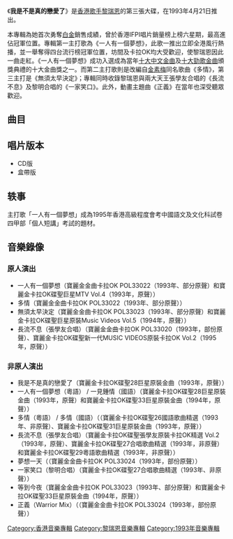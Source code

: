 {{Album infobox | <!-- See Wikipedia:WikiProject_Albums -->
|  Name        = 我是不是真的戀愛了
|  Type        = 專輯
|  Artist      = [[黎瑞恩|黎瑞恩]]
|  Cover       = 黎瑞恩 我是不是真的戀愛了.jpg
|  Released    = 1993年4月21日
|  Recorded    = 1992年8月－1993年1月
|  Genre       = [[粵語流行音樂|粵語流行音樂]]
|  Length      = 48:46
|  Label       = [[寶麗金|寶麗金]]
|  Number      = 
|  Producer    = [[陳劍和|陳劍和]]（1-5,7-9,11-12的音樂監製）<br>[[歐丁玉|歐丁玉]]（6的音樂監製）<br>[[陳永明|陳永明]]（10的音樂監製）
|  Last album  = [[雨季不再來|雨季不再來]]<br />（1992年10月2日）
|  This album  = '''我是不是真的戀愛了'''<br />（1993年4月21日）
|  Next album  = [[不知不覺想起你|不知不覺想起你]]<br />（1993年10月28日）
}}

《'''我是不是真的戀愛了'''》是[[香港|香港]][[歌手|歌手]][[黎瑞恩|黎瑞恩]]的第三張大碟，在1993年4月21日推出。

本專輯為她首次勇奪[[白金|白金]]銷售成績，曾於香港IFPI唱片銷量榜上榜六星期，最高進佔冠軍位置。專輯第一主打歌為《一人有一個夢想》，此歌一推出立即全港風行熱播，並一舉奪得四台流行榜冠軍位置，坊間及卡拉OK均大受歡迎，使黎瑞恩因此一曲走紅。《一人有一個夢想》成功入選成為當年[[第十六屆十大中文金曲得獎名單|十大中文金曲]]及[[1993年度十大勁歌金曲得獎名單|十大勁歌金曲]]頒獎典禮的十大金曲獎之一。而第二主打歌則是改編自[[高金素梅|金素梅]]同名歌曲《多情》，第三主打是《無須太早決定》；專輯同時收錄黎瑞恩與兩大天王張學友合唱的《長流不息》及黎明合唱的《一家笑口》。此外，動畫主題曲《正義》在當年也深受聽眾歡迎。

==曲目==
{{Tracklist
| collapsed = 
| headline = 
| font_size = 
| total_length = 48:46

| extra_column =

| title1 = 我是不是真的戀愛了
| music1 = {{link-en|Joey Carbone|Joey Carbone}}<br>[https://www.discogs.com/artist/344925-Dennis-Belfield Dennis Belfield]
| lyrics1 = [[小美_(香港)|小美]]
| arranger1 = [[余仲輝|余仲輝]]
| producer1 = [[陳劍和|陳劍和]]
| longnote1 = 原曲為[https://www.discogs.com/artist/2765614-Maizurah Maizurah]的《Am I in Love?》
| length1 = 5:11

| title2 = 一人有一個夢想
| music2 = [[盧東尼|盧東尼]]
| lyrics2 = [[向雪懷|向雪懷]]
| arranger2 = 盧東尼
| producer2 = 陳劍和
| longnote2 = 第一主打<br>國語版本為《一人有一個夢想》及[[藍心湄|藍心湄]]《一見鍾情》
| length2 = 3:49

| title3 = 多情
| music3 = [[周治平|周治平]]
| lyrics3 = 向雪懷
| arranger3 = 盧東尼
| producer3 = 陳劍和
| longnote3 = 第二主打<br>改編自[[高金素梅|金素梅]]的《多情》
| length3 = 4:09

| title4 = 無須太早決定
| music4 = 盧東尼<br>[[麥潔芳|麥潔芳]]
| lyrics4 = [[張美賢|張美賢]]
| arranger4 = 盧東尼
| producer4 = 陳劍和
| longnote4 = 第三主打<br>國語版本為《從相處到了解》
| length4 = 3:43

| title5 = 正義
| music5 = 盧東尼
| lyrics5 = 向雪懷
| arranger5 = 盧東尼
| producer5 = 陳劍和
| note5 = Peaceful Mix
| longnote5 = 卡通片集《[[無敵3x1|無敵3x1]]》主題曲
| length5 = 4:04

| title6 = 長流不息
| music6 = [[顧嘉煇|顧嘉煇]]
| lyrics6 = [[簡寧|簡寧]]
| arranger6 = 顧嘉煇
| producer6 = [[歐丁玉|歐丁玉]]
| note6 = [[张学友|张学友]]合唱
| longnote6 = 電影劇《[[長流不息|長流不息]]》主題曲
| length6 = 3:42

| title7 = 夢想一天
| music7 = [[Alex_Dela_Cruz|Alex Dela Cruz]]
| lyrics7 = 張美賢
| arranger7 = Alex Dela Cruz
| producer7 = 陳劍和
| longnote7 = 
| length7 = 4:06

| title8 = 等到今夜
| music8 = [[方樹樑|方樹樑]]
| lyrics8 = [[林夕|林夕]]
| arranger8 = 方樹樑
| producer8 = 陳劍和
| longnote8 = 
| length8 = 3:53

| title9 = 資深戀愛家
| music9 = {{link-en|Cathy Dennis|Cathy Dennis}}<br>{{link-en|Shep Pettibone|Shep Pettibone}}<br>[https://www.discogs.com/artist/122914-Tony-Shimkin Tony Shimkin]
| lyrics9 = [[陳少琪|陳少琪]]
| arranger9 = [[梁偉基|梁偉基]]
| producer9 = 陳劍和
| longnote9 = 原曲為{{link-en|Cathy Dennis|Cathy Dennis}}的《{{link-en|Irresistible|Irresistible (Cathy Dennis song)}}》
| length9 = 3:47

| title10 = 一家笑口
| music10 = [[蔡國權|蔡國權]]
| lyrics10 = 向雪懷
| arranger10 = [[蘇德華|蘇德華]]
| producer10 = [[陳永明_(音樂人)|陳永明]]
| note10 = [[黎明|黎明]]合唱
| longnote10 = 
| length10 = 4:01

| title11 = 玉女心經
| music11 = [[趙增熹|趙增熹]]
| lyrics11 = 陳少琪
| arranger11 = 趙增熹
| producer11 = 陳劍和
| longnote11 = 
| length11 = 4:47

| title12 = 正義
| music12 = 盧東尼
| lyrics12 = 向雪懷
| arranger12 = 盧東尼
| producer12 = 陳劍和
| note12 = Warrior Mix
| longnote12 = 卡通片集《[[無敵3x1|無敵3x1]]》主題曲
| length12 = 3:31
}}

== 唱片版本 ==
* CD版
* 盒帶版

==轶事==
主打歌「一人有一個夢想」成為1995年香港高級程度會考中國語文及文化科試卷四甲部「個人短講」考試的題材。

==音樂錄像==

===原人演出===
*一人有一個夢想（寶麗金金曲卡拉OK POL33022（1993年、部分原聲）和寶麗金卡拉OK碟聖巨星MTV Vol.4（1993年，原聲））
*多情（寶麗金金曲卡拉OK POL33022（1993年、部分原聲））
*無須太早決定（寶麗金金曲卡拉OK POL33023（1993年、部分原聲）和寶麗金卡拉OK碟聖巨星原裝Music Videos Vol.5（1994年，原聲））
*長流不息（張學友合唱）（寶麗金金曲卡拉OK POL33020（1993年，部份原聲）、寶麗金卡拉OK碟聖新一代MUSIC VIDEOS原裝卡拉OK Vol.2（1995年，原聲））

===非原人演出===
*我是不是真的戀愛了（寶麗金卡拉OK碟聖28巨星原裝金曲（1993年，原聲））
*一人有一個夢想（粵語） / 一見鍾情（國語）（寶麗金卡拉OK碟聖28巨星原裝金曲（1993年，原聲）和寶麗金卡拉OK碟聖33巨星原裝金曲（1994年，原聲））
*多情（粵語） / 多情（國語）（（寶麗金卡拉OK碟聖26國語歌曲精選（1993年、非原聲）、寶麗金卡拉OK碟聖31巨星原裝金曲（1993年，原聲））
*長流不息（張學友合唱）（寶麗金卡拉OK碟聖張學友原裝卡拉OK精選 Vol.2（1993年，原聲）、寶麗金卡拉OK碟聖27合唱歌曲精選（1993年，非原聲）和寶麗金卡拉OK碟聖29粵語歌曲精選（1993年，非原聲））
*夢想一天（（寶麗金金曲卡拉OK POL33024（1993年，部份原聲））
*一家笑口（黎明合唱）（寶麗金卡拉OK碟聖27合唱歌曲精選（1993年、非原聲））
*等到今夜（寶麗金金曲卡拉OK POL33023（1993年、部分原聲）和寶麗金卡拉OK碟聖33巨星原裝金曲（1994年，原聲））
*正義（Warrior Mix）（（寶麗金金曲卡拉OK POL33024（1993年，部份原聲））
{{黎瑞恩}}
[[Category:香港音樂專輯|Category:香港音樂專輯]]
[[Category:黎瑞恩音樂專輯|Category:黎瑞恩音樂專輯]]
[[Category:1993年音樂專輯|Category:1993年音樂專輯]]